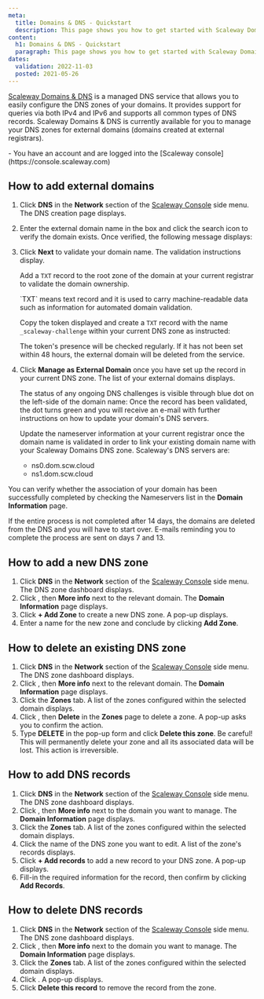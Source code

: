 ```yaml
---
meta:
  title: Domains & DNS - Quickstart
  description: This page shows you how to get started with Scaleway Domains & DNS.
content:
  h1: Domains & DNS - Quickstart
  paragraph: This page shows you how to get started with Scaleway Domains & DNS.
dates:
  validation: 2022-11-03
  posted: 2021-05-26
---
```


[Scaleway Domains & DNS](https://www.scaleway.com/en/dns/) is a managed DNS service that allows you to easily configure the DNS zones of your domains. It provides support for queries via both IPv4 and IPv6 and supports all common types of DNS records. Scaleway Domains & DNS is currently available for you to manage your DNS zones for external domains (domains created at external registrars).

<Message type="requirement">
  - You have an account and are logged into the [Scaleway console](https://console.scaleway.com)
</Message>

## How to add external domains

1. Click **DNS** in the **Network** section of the [Scaleway Console](https://console.scaleway.com) side menu. The DNS creation page displays.
2. Enter the external domain name in the box and click the search icon to verify the domain exists. Once verified, the following message displays:
    <Lightbox src="scaleway-dns-domain-validated.webp" alt="" />
3. Click **Next** to validate your domain name. The validation instructions display.

    Add a `TXT` record to the root zone of the domain at your current registrar to validate the domain ownership.

    <Message type="note">
      `TXT` means text record and it is used to carry machine-readable data such as information for automated domain validation.
    </Message>

    Copy the token displayed and create a `TXT` record with the name `_scaleway-challenge` within your current DNS zone as instructed:

    <Lightbox src="scaleway-dns-validation-token.webp" alt="" />

    <Message type="important">
      The token's presence will be checked regularly. If it has not been set within 48 hours, the external domain will be deleted from the service.
    </Message>
4. Click **Manage as External Domain** once you have set up the record in your current DNS zone. The list of your external domains displays.

    The status of any ongoing DNS challenges is visible through blue dot on the left-side of the domain name:
    <Lightbox src="scaleway-dns-ongoing-validation.webp" alt="" />
    Once the record has been validated, the dot turns green and you will receive an e-mail with further instructions on how to update your domain's DNS servers.

    Update the nameserver information at your current registrar once the domain name is validated in order to link your existing domain name with your Scaleway Domains DNS zone. 
    <Message type="note">
      Scaleway's DNS servers are:
      * ns0.dom.scw.cloud
      * ns1.dom.scw.cloud
    </Message>

You can verify whether the association of your domain has been successfully completed by checking the Nameservers list in the **Domain Information** page. 

<Message type="important">
  If the entire process is not completed after 14 days, the domains are deleted from the DNS and you will have to start over. E-mails reminding you to complete the process are sent on days 7 and 13.
</Message>


## How to add a new DNS zone

1. Click **DNS** in the **Network** section of the [Scaleway Console](https://console.scaleway.com) side menu. The DNS zone dashboard displays.
2. Click <Icon name="more" />, then **More info** next to the relevant domain. The **Domain Information** page displays.
3. Click **+ Add Zone** to create a new DNS zone. A pop-up displays. 
4. Enter a name for the new zone and conclude by clicking **Add Zone**.

## How to delete an existing DNS zone 

1. Click **DNS** in the **Network** section of the [Scaleway Console](https://console.scaleway.com) side menu. The DNS zone dashboard displays.
2.  Click <Icon name="more" />, then **More info** next to the relevant domain. The **Domain Information** page displays.
3. Click the **Zones** tab. A list of the zones configured within the selected domain displays.
4. Click <Icon name="more" />, then **Delete** in the **Zones** page to delete a zone. A pop-up asks you to confirm the action.
5. Type **DELETE** in the pop-up form and click **Delete this zone**.
    <Message type="important">
      Be careful! This will permanently delete your zone and all its associated data will be lost. This action is irreversible.
    </Message>


## How to add DNS records

1. Click **DNS** in the **Network** section of the [Scaleway Console](https://console.scaleway.com) side menu. The DNS zone dashboard displays.
2. Click <Icon name="more" />, then **More info** next to the domain you want to manage. The **Domain Information** page displays.
3. Click the **Zones** tab. A list of the zones configured within the selected domain displays.
4. Click the name of the DNS zone you want to edit. A list of the zone's records displays.
5. Click **+ Add records** to add a new record to your DNS zone. A pop-up displays.
6. Fill-in the required information for the record, then confirm by clicking **Add Records**.

## How to delete DNS records


1. Click **DNS** in the **Network** section of the [Scaleway Console](https://console.scaleway.com) side menu. The DNS zone dashboard displays.
2. Click <Icon name="more" />, then **More info** next to the domain you want to manage. The **Domain Information** page displays.
3. Click the **Zones** tab. A list of the zones configured within the selected domain displays.
4. Click <Icon name="delete" />. A pop-up displays. 
5. Click **Delete this record** to remove the record from the zone. 
